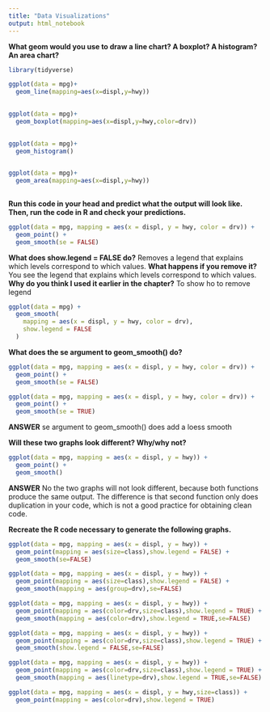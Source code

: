 ```yaml
---
title: "Data Visualizations"
output: html_notebook
---
```


**What geom would you use to draw a line chart? A boxplot? A histogram? An area chart?**


```r
library(tidyverse)
```

```r
ggplot(data = mpg)+
  geom_line(mapping=aes(x=displ,y=hwy))
  
```

```r
ggplot(data = mpg)+
  geom_boxplot(mapping=aes(x=displ,y=hwy,color=drv))
  
```

```r
ggplot(data = mpg)+
  geom_histogram()
  
```

```r
ggplot(data = mpg)+
  geom_area(mapping=aes(x=displ,y=hwy))
  
```



**Run this code in your head and predict what the output will look like. Then, run the code in R and check your predictions.**

```r
ggplot(data = mpg, mapping = aes(x = displ, y = hwy, color = drv)) + 
  geom_point() + 
  geom_smooth(se = FALSE)
```

**What does show.legend = FALSE do?**
Removes a legend that explains which levels correspond to which values.
**What happens if you remove it?** 
You see the legend that explains which levels correspond to which values.
**Why do you think I used it earlier in the chapter?**
To show ho to remove legend
```r
ggplot(data = mpg) +
  geom_smooth(
    mapping = aes(x = displ, y = hwy, color = drv),
    show.legend = FALSE
  )
```
**What does the se argument to geom_smooth() do?**

```r
ggplot(data = mpg, mapping = aes(x = displ, y = hwy, color = drv)) + 
  geom_point() + 
  geom_smooth(se = FALSE)
```

```r
ggplot(data = mpg, mapping = aes(x = displ, y = hwy, color = drv)) + 
  geom_point() + 
  geom_smooth(se = TRUE)
```
**ANSWER**
se argument to geom_smooth()  does add a loess smooth

**Will these two graphs look different? Why/why not?**
```r
ggplot(data = mpg, mapping = aes(x = displ, y = hwy)) + 
  geom_point() + 
  geom_smooth()
```

**ANSWER**
No the two graphs will not look different, because both functions produce the same output. The difference is that second function only does duplication in your code, which is not a good practice for obtaining clean code.


**Recreate the R code necessary to generate the following graphs.**
```r
ggplot(data = mpg, mapping = aes(x = displ, y = hwy)) + 
  geom_point(mapping = aes(size=class),show.legend = FALSE) + 
  geom_smooth(se=FALSE)
```

```r
ggplot(data = mpg, mapping = aes(x = displ, y = hwy)) + 
  geom_point(mapping = aes(size=class),show.legend = FALSE) + 
  geom_smooth(mapping = aes(group=drv),se=FALSE)
```

```r
ggplot(data = mpg, mapping = aes(x = displ, y = hwy)) + 
  geom_point(mapping = aes(color=drv,size=class),show.legend = TRUE) + 
  geom_smooth(mapping = aes(color=drv),show.legend = TRUE,se=FALSE)
```

```r
ggplot(data = mpg, mapping = aes(x = displ, y = hwy)) + 
  geom_point(mapping = aes(color=drv,size=class),show.legend = TRUE) + 
  geom_smooth(show.legend = FALSE,se=FALSE)
```

```r
ggplot(data = mpg, mapping = aes(x = displ, y = hwy)) + 
  geom_point(mapping = aes(color=drv,size=class),show.legend = TRUE) + 
  geom_smooth(mapping = aes(linetype=drv),show.legend = TRUE,se=FALSE)
```

```r
ggplot(data = mpg, mapping = aes(x = displ, y = hwy,size=class)) + 
  geom_point(mapping = aes(color=drv),show.legend = TRUE) 
 
```

